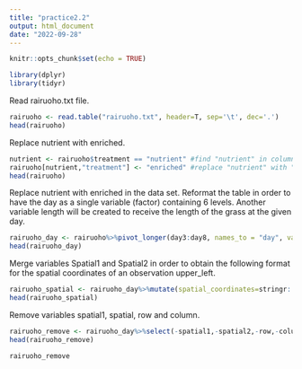 ```yaml
---
title: "practice2.2"
output: html_document
date: "2022-09-28"
---
```


```r
knitr::opts_chunk$set(echo = TRUE)
```

```r

library(dplyr)
library(tidyr)
```

Read rairuoho.txt file.
```r

rairuoho <- read.table("rairuoho.txt", header=T, sep='\t', dec='.')
head(rairuoho)
```

Replace nutrient with enriched.
```r

nutrient <- rairuoho$treatment == "nutrient" #find "nutrient" in column of treatment
rairuoho[nutrient,"treatment"] <- "enriched" #replace "nutrient" with "enriched"
head(rairuoho)
```

Replace nutrient with enriched in the data set. Reformat the table in order to have the day as a single variable (factor) containing 6 levels.
Another variable length will be created to receive the length of the grass at the given day.
```r

rairuoho_day <- rairuoho%>%pivot_longer(day3:day8, names_to = "day", values_to = "length")
head(rairuoho_day)
```

Merge variables Spatial1 and Spatial2 in order to obtain the following format for the spatial coordinates of an observation upper_left.
```r

rairuoho_spatial <- rairuoho_day%>%mutate(spatial_coordinates=stringr::str_c(spatial1,spatial2, sep="_"))
head(rairuoho_spatial)
```

Remove variables spatial1, spatial, row and column.
```r

rairuoho_remove <- rairuoho_day%>%select(-spatial1,-spatial2,-row,-column)
head(rairuoho_remove)
```

```r

rairuoho_remove
```